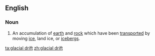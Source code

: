 ==English==

===Noun===
{{en-noun|sg=[[glacial]] [[drift]]}}

# {{geology}} An accumulation of [[earth]] and [[rock]] which have been [[transported]] by moving [[ice]], land ice, or [[icebergs]].

[[ta:glacial drift]]
[[zh:glacial drift]]
